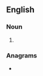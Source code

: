 ==English==

===Noun===
{{head|en|noun plural form}}

# {{plural of|godhead|lang=en}}

===Anagrams===
* {{anagrams|en|a=addeghos|dogheads}}